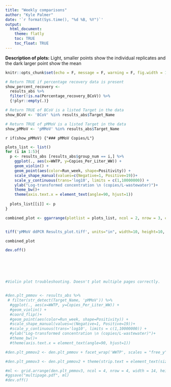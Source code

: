 ```yaml
---
title: "Weekly comparisons"
author: "Kyle Palmer"
date: '`r format(Sys.time(), "%d %B, %Y")`'
output: 
  html_document:
    theme: flatly
    toc: TRUE
    toc_float: TRUE
---
```


**Description of plots:**
Light, smaller points show the individual replicates and the dark larger point show the mean


```r

knitr::opts_chunk$set(echo = F, message = F, warning = F, fig.width = 10, fig.height = 10)

# Return TRUE if percentage recovery data is present
show_percent_recovery <- 
  results_abs %>% 
  filter(!is.na(Percentage_recovery_BCoV)) %>% 
  {!plyr::empty(.)}

# Return TRUE of BCoV is a listed Target in the data
show_BCoV <- 'BCoV' %in% results_abs$Target_Name

# Return TRUE of pMMoV is a listed Target in the data
show_pMMoV <- 'pMMoV' %in% results_abs$Target_Name


```

`r if(show_pMMoV) {"### pMMoV Copies/L"}`

```r

plots_list <- list()
for (i in 1:5){
  p <- results_abs [results_abs$group_num == i,] %>%
    ggplot(., aes(x=WWTP, y=Copies_Per_Liter_WW)) + 
    geom_violin() + 
    geom_point(aes(color=Run_week, shape=Positivity)) +
    scale_shape_manual(values=c(Negative=1, Positive=19))+
    scale_y_continuous(trans='log10', limits = c(1,10000000)) +
    ylab("Log-transformed concentration \n (copies/L-wastewater)")+
    theme_bw()+
    theme(axis.text.x = element_text(angle=90, hjust=1))
  
  plots_list[[i]] <- p
}

combined_plot <- ggarrange(plotlist = plots_list, ncol = 2, nrow = 3, common.legend = TRUE, legend = "bottom")


tiff('pMMoV ddPCR Results_plot.tiff', units="in", width=10, height=10, res=500, compression = 'lzw')

combined_plot

dev.off()






#Violin plot troubleshooting. Doesn't plot multiple pages correctly.


#den.plt_pmmov <- results_abs %>% 
 # filter(str_detect(Target_Name, 'pMMoV')) %>% 
  #ggplot(., aes(x=WWTP, y=Copies_Per_Liter_WW)) +
  #geom_violin() +
  #coord_flip()+
  #geom_point(aes(color=Run_week, shape=Positivity)) +
  #scale_shape_manual(values=c(Negative=1, Positive=19))+
  #scale_y_continuous(trans='log10', limits = c(1,10000000)) +
  #ylab("Log-transformed concentration \n (copies/L-wastewater)")+
  #theme_bw()+
  #theme(axis.text.x = element_text(angle=90, hjust=1))

#den.plt_pmmov2 <- den.plt_pmmov + facet_wrap('WWTP', scales = "free_y", ncol = 8, nrow = 8)

#den.plt_pmmov3 <- den.plt_pmmov2 + theme(strip.text = element_text(size = 8, face = "bold"))

#ml <- grid.arrange(den.plt_pmmov3, ncol = 4, nrow = 4, width = 14, height = 14)
#ggsave("multipage.pdf", ml)
#dev.off()

```



